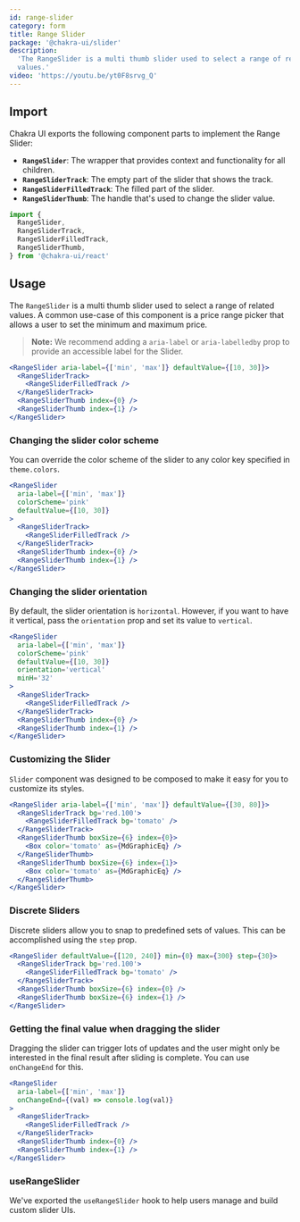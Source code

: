 ```yaml
---
id: range-slider
category: form
title: Range Slider
package: '@chakra-ui/slider'
description:
  'The RangeSlider is a multi thumb slider used to select a range of related
  values.'
video: 'https://youtu.be/yt0F8srvg_Q'
---
```


## Import

Chakra UI exports the following component parts to implement the Range Slider:

- **`RangeSlider`**: The wrapper that provides context and functionality for all
  children.
- **`RangeSliderTrack`**: The empty part of the slider that shows the track.
- **`RangeSliderFilledTrack`**: The filled part of the slider.
- **`RangeSliderThumb`**: The handle that's used to change the slider value.

```js
import {
  RangeSlider,
  RangeSliderTrack,
  RangeSliderFilledTrack,
  RangeSliderThumb,
} from '@chakra-ui/react'
```

## Usage

The `RangeSlider` is a multi thumb slider used to select a range of related
values. A common use-case of this component is a price range picker that allows
a user to set the minimum and maximum price.

> **Note:** We recommend adding a `aria-label` or `aria-labelledby` prop to
> provide an accessible label for the Slider.

```jsx
<RangeSlider aria-label={['min', 'max']} defaultValue={[10, 30]}>
  <RangeSliderTrack>
    <RangeSliderFilledTrack />
  </RangeSliderTrack>
  <RangeSliderThumb index={0} />
  <RangeSliderThumb index={1} />
</RangeSlider>
```

### Changing the slider color scheme

You can override the color scheme of the slider to any color key specified in
`theme.colors`.

```jsx
<RangeSlider
  aria-label={['min', 'max']}
  colorScheme='pink'
  defaultValue={[10, 30]}
>
  <RangeSliderTrack>
    <RangeSliderFilledTrack />
  </RangeSliderTrack>
  <RangeSliderThumb index={0} />
  <RangeSliderThumb index={1} />
</RangeSlider>
```

### Changing the slider orientation

By default, the slider orientation is `horizontal`. However, if you want to have
it vertical, pass the `orientation` prop and set its value to `vertical`.

```jsx
<RangeSlider
  aria-label={['min', 'max']}
  colorScheme='pink'
  defaultValue={[10, 30]}
  orientation='vertical'
  minH='32'
>
  <RangeSliderTrack>
    <RangeSliderFilledTrack />
  </RangeSliderTrack>
  <RangeSliderThumb index={0} />
  <RangeSliderThumb index={1} />
</RangeSlider>
```

### Customizing the Slider

`Slider` component was designed to be composed to make it easy for you to
customize its styles.

```jsx
<RangeSlider aria-label={['min', 'max']} defaultValue={[30, 80]}>
  <RangeSliderTrack bg='red.100'>
    <RangeSliderFilledTrack bg='tomato' />
  </RangeSliderTrack>
  <RangeSliderThumb boxSize={6} index={0}>
    <Box color='tomato' as={MdGraphicEq} />
  </RangeSliderThumb>
  <RangeSliderThumb boxSize={6} index={1}>
    <Box color='tomato' as={MdGraphicEq} />
  </RangeSliderThumb>
</RangeSlider>
```

### Discrete Sliders

Discrete sliders allow you to snap to predefined sets of values. This can be
accomplished using the `step` prop.

```jsx
<RangeSlider defaultValue={[120, 240]} min={0} max={300} step={30}>
  <RangeSliderTrack bg='red.100'>
    <RangeSliderFilledTrack bg='tomato' />
  </RangeSliderTrack>
  <RangeSliderThumb boxSize={6} index={0} />
  <RangeSliderThumb boxSize={6} index={1} />
</RangeSlider>
```

### Getting the final value when dragging the slider

Dragging the slider can trigger lots of updates and the user might only be
interested in the final result after sliding is complete. You can use
`onChangeEnd` for this.

```jsx live=false
<RangeSlider
  aria-label={['min', 'max']}
  onChangeEnd={(val) => console.log(val)}
>
  <RangeSliderTrack>
    <RangeSliderFilledTrack />
  </RangeSliderTrack>
  <RangeSliderThumb index={0} />
  <RangeSliderThumb index={1} />
</RangeSlider>
```

### useRangeSlider

We've exported the `useRangeSlider` hook to help users manage and build custom
slider UIs.
